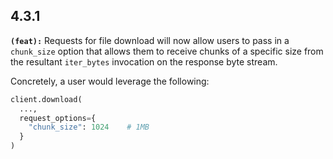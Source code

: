 ## 4.3.1
**`(feat):`** Requests for file download will now allow users to pass in a `chunk_size` option that allows them to receive chunks of a specific size
from the resultant `iter_bytes` invocation on the response byte stream.

Concretely, a user would leverage the following:
```python
client.download(
  ...,
  request_options={
    "chunk_size": 1024    # 1MB
  }
)
```


